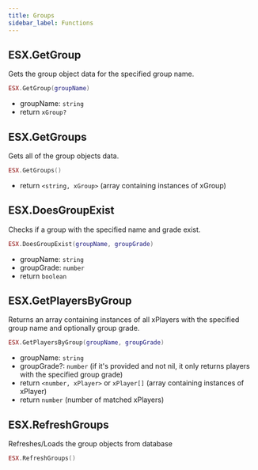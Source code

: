 ```yaml
---
title: Groups
sidebar_label: Functions
---
```


## ESX.GetGroup

Gets the group object data for the specified group name.

```lua
ESX.GetGroup(groupName)
```

- groupName: `string`
- return `xGroup?`

## ESX.GetGroups

Gets all of the group objects data.

```lua
ESX.GetGroups()
```

- return `<string, xGroup>` (array containing instances of xGroup)

## ESX.DoesGroupExist

Checks if a group with the specified name and grade exist.

```lua
ESX.DoesGroupExist(groupName, groupGrade)
```

- groupName: `string`
- groupGrade: `number`
- return `boolean`

## ESX.GetPlayersByGroup

Returns an array containing instances of all xPlayers with the specified group name and optionally group grade.

```lua
ESX.GetPlayersByGroup(groupName, groupGrade)
```

- groupName: `string`
- groupGrade?: `number` (if it's provided and not nil, it only returns players with the specified group grade)
- return `<number, xPlayer>` or `xPlayer[]` (array containing instances of xPlayer)
- return `number` (number of matched xPlayers)

## ESX.RefreshGroups

Refreshes/Loads the group objects from database

```lua
ESX.RefreshGroups()
```

